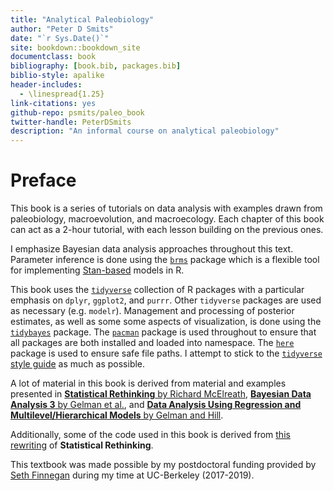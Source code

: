 ```yaml
--- 
title: "Analytical Paleobiology"
author: "Peter D Smits"
date: "`r Sys.Date()`"
site: bookdown::bookdown_site
documentclass: book
bibliography: [book.bib, packages.bib]
biblio-style: apalike
header-includes:
  - \linespread{1.25}
link-citations: yes
github-repo: psmits/paleo_book
twitter-handle: PeterDSmits
description: "An informal course on analytical paleobiology"
---
```


# Preface {-}

This book is a series of tutorials on data analysis with examples drawn from paleobiology, macroevolution, and macroecology. Each chapter of this book can act as a 2-hour tutorial, with each lesson building on the previous ones. 

I emphasize Bayesian data analysis approaches throughout this text. Parameter inference is done using the [`brms`](https://github.com/paul-buerkner/brms) package which is a flexible tool for implementing [Stan-based](https://mc-stan.org/) models in R. 

This book uses the [`tidyverse`](https://www.tidyverse.org/) collection of R packages with a particular emphasis on `dplyr`, `ggplot2`, and `purrr`. Other `tidyverse` packages are used as necessary (e.g. `modelr`). Management and processing of posterior estimates, as well as some some aspects of visualization, is done using the [`tidybayes`](http://mjskay.github.io/tidybayes/) package. The [`pacman`](https://github.com/trinker/pacman) package is used throughout to ensure that all packages are both installed and loaded into namespace. The [`here`](https://github.com/r-lib/here) package is used to ensure safe file paths. I attempt to stick to the [`tidyverse` style guide](https://style.tidyverse.org/) as much as possible.

A lot of material in this book is derived from material and examples presented in 
[**Statistical Rethinking** by Richard McElreath](https://xcelab.net/rm/statistical-rethinking/), 
[**Bayesian Data Analysis 3** by Gelman et al.](http://www.stat.columbia.edu/~gelman/book/), and 
[**Data Analysis Using Regression and Multilevel/Hierarchical Models** by Gelman and Hill](https://www.cambridge.org/core/books/data-analysis-using-regression-and-multilevelhierarchical-models/32A29531C7FD730C3A68951A17C9D983). 

Additionally, some of the code used in this book is derived from [this rewriting](https://github.com/ASKurz/Statistical_Rethinking_with_brms_ggplot2_and_the_tidyverse) of **Statistical Rethinking**.


This textbook was made possible by my postdoctoral funding provided by [Seth Finnegan](https://finneganlab.org/) during my time at UC-Berkeley (2017-2019).
